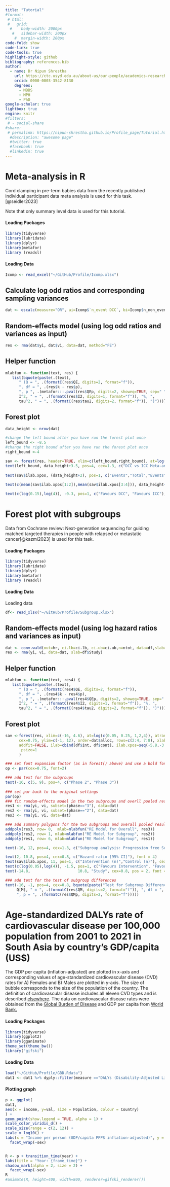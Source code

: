 ```yaml
---
title: "Tutorial"
#format:
 # html:
 #   grid: 
  #    body-width: 2000px
   #   sidebar-width: 200px
    #  margin-width: 200px
code-fold: show
code-link: true
code-tools: true
highlight-style: github
bibliography: references.bib
author: 
  - name: Dr Nipun Shrestha
    url: https://ctc.usyd.edu.au/about-us/our-people/academics-research-fellows/dr-nipun-shrestha/
    orcid: 0000-0003-3542-8130
    degrees: 
      - MBBS
      - MPH
      - PhD
google-scholar: true
lightbox: true
engine: knitr
#filters:
 # - social-share
#share:
 # permalink: https://nipun-shrestha.github.io/Profile_page/Tutorial.html
  #description: "awesome page"
  #twitter: true
  #facebook: true
  #linkedin: true
---
```


# Meta-analysis in R

Cord clamping in pre-term babies data from the recently published individual participant data meta analysis is used for this task.[@seidler2023]

::: callout-note
Note that only summary level data is used for this tutorial.
:::

::: panel-tabset
#### Loading Packages

```r
library(tidyverse)
library(lubridate)
library(dplyr)
library(metafor)
library (readxl)
```

#### Loading Data

```r
Icomp <- read_excel("~/GitHub/Profile/Icomp.xlsx")
```
:::

## Calculate log odd ratios and corresponding sampling variances

```r
dat <- escalc(measure="OR", ai=Icomp$`n_event DCC`, bi=Icomp$n_non_event_DCC, ci=Icomp$`n_event ICC`, di=Icomp$n_non_event_ICC, slab =paste(Icomp$studyid), data=Icomp)
```

## Random-effects model (using log odd ratios and variances as input)

```r
res <- rma(dat$yi, dat$vi, data=dat, method="FE")
```

## Helper function

```r
mlabfun <- function(text, res) {
   list(bquote(paste(.(text),
      " (Q = ", .(formatC(res$QE, digits=2, format="f")),
      ", df = ", .(res$k - res$p),
      ", p ", .(metafor:::.pval(res$QEp, digits=2, showeq=TRUE, sep=" ")), "; ",
      I^2, " = ", .(formatC(res$I2, digits=1, format="f")), "%, ",
      tau^2, " = ", .(formatC(res$tau2, digits=2, format="f")), ")")))}
```

## Forest plot

```r


data_height <- nrow(dat)

#change the left bound after you have run the forest plot once
left_bound <- -8.5
#change the right bound after you have run the forest plot once
right_bound <-4

sav <- forest(res, header=TRUE, xlim=c(left_bound,right_bound), at=log(c(0.5, 0.25, 1, 4)), atransf=exp, ylim=c(-1, (data_height +3)), xlab ="Odds ratio", mlab=mlabfun("RE Model for All Studies", res), ilab=cbind(Icomp$`n_event DCC`, N_DCC, Icomp$`n_event ICC`, Icomp$N_ICC), ilab.xpos=seq(-5.8,-3.8, length = 4), slab=paste(dat$studyid), psize=1)
text(left_bound, data_height+3.5, pos=4, cex=1.3, c("DCC vs ICC Meta-analysis - Death before discharge"), font = 4)
  
text(sav$ilab.xpos, (data_height+2), pos=1, c("Events","Total","Events","Total"), cex = 1.1, font =3)
  
text(c(mean(sav$ilab.xpos[1:2]),mean(sav$ilab.xpos[3:4])), data_height+3, c("DCC","ICC"), pos=1, cex=1.3)

text(c(log(0.15),log(4)), -0.3, pos=1, c("Favours DCC", "Favours ICC"), cex=1.3)
```

# Forest plot with subgroups

Data from Cochrane review: Next-generation sequencing for guiding matched targeted therapies in people with relapsed or metastatic cancer[@kazmi2023] is used for this task.

::: panel-tabset
#### Loading Packages

```r
library(tidyverse)
library(lubridate)
library(dplyr)
library(metafor)
library (readxl)
```

#### Loading Data

Loading data

```r
df<- read_xlsx("~/GitHub/Profile/Subgroup.xlsx")
```
:::

## Random-effects model (using log hazard ratios and variances as input)

```r
dat <- conv.wald(out=hr, ci.lb=ci.lb, ci.ub=ci.ub,n=ntot, data=df,slab=df$Study, transf=log)
res <- rma(yi, vi, data=dat, slab=df$Study)
```

## Helper function

```r
mlabfun <- function(text, res4) {
   list(bquote(paste(.(text),
      " (Q = ", .(formatC(res4$QE, digits=2, format="f")),
      ", df = ", .(res4$k - res4$p),
      ", p ", .(metafor:::.pval(res4$QEp, digits=2, showeq=TRUE, sep=" ")), "; ",
      I^2, " = ", .(formatC(res4$I2, digits=1, format="f")), "%, ",
      tau^2, " = ", .(formatC(res4$tau2, digits=2, format="f")), ")")))}
```

## Forest plot

```r


sav <-forest(res, xlim=c(-16, 4.6), at=log(c(0.05, 0.25, 1,2,4)), atransf=exp,
      cex=0.75, ylim=c(-1, 12), order=dat$alloc, rows=c(2:4, 7:8), xlab ="Hazard ratio", 
      addfit=FALSE, ilab=cbind(df$int, df$cont), ilab.xpos=seq(-5.8,-3.8, length = 2), 
       psize=1
      )

### set font expansion factor (as in forest() above) and use a bold font
op <- par(cex=0.75, font=2)

### add text for the subgroups
text(-16, c(5, 9), pos=4, c("Phase 2", "Phase 3"))
                               
### set par back to the original settings
par(op)
### fit random-effects model in the two subgroups and overll pooled result
res1 <- rma(yi, vi, subset=(phase=="3"), data=dat)
res2 <- rma(yi, vi, subset=(phase=="2"), data=dat)
res3 <- rma(yi, vi, data=dat)

### add summary polygons for the two subgroups and overall pooled result
addpoly(res3, row= 0,  mlab=mlabfun("RE Model for Overall", res3))
addpoly(res2, row= 1, mlab=mlabfun("RE Model for Subgroup", res2))
addpoly(res1, row= 6, mlab=mlabfun("RE Model for Subgroup", res1))

text(-16, 12, pos=4, cex=1.3, c("Subgroup analysis: Progression free Survival for Prostate Cancer based on phase of trial"), font = 4)

text(2, 10.8, pos=4, cex=0.8, c("Hazard ratio [95% CI]"), font = 4)
text(sav$ilab.xpos, 11, pos=1, c("Intervention (n)","Control (n)"), cex = 0.8, font =4)
text(c(log(0.05),log(4)), -1.5, pos=1, c("Favours Intervention", "Favours Control"), cex=0.8)
text(-14.8,                     10.8, "Study", cex=0.8, pos = 2, font =4)

### add text for the test of subgroup differences
text(-16, -1, pos=4, cex=0.8, bquote(paste("Test for Subgroup Differences: ",
     Q[M], " = ", .(formatC(res$QM, digits=2, format="f")), ", df = ", .(res$p - 1),
     ", p = ", .(formatC(res$QMp, digits=2, format="f")))))

```

# Age-standardized DALYs rate of cardiovascular disease per 100,000 population from 2001 to 2021 in South Asia by country’s GDP/capita (US\$)

The GDP per capita (inflation-adjusted) are plotted in x-axis and corresponding values of age-standardized cardiovascular disease (CVD) rates for A) Females and B) Males are plotted in y-axis. The size of bubble corresponds to the size of the population of the country. The definition of cardiovascular disease includes all eleven CVD types and is described [elsewhere](https://www.healthdata.org/research-analysis/gbd "GBD"). The data on cardiovascular disease rates were obtained from the [Global Burden of Disease](https://www.healthdata.org/research-analysis/gbd "GBD") and GDP per capita from [World Bank.](https://data.worldbank.org/indicator/NY.GDP.PCAP.CD?end=2022&locations=8S&start=2001)

::: panel-tabset
#### Loading Packages

```r
library(tidyverse)
library(ggplot2)
library(gganimate)
theme_set(theme_bw())
library("gifski")
```

#### Loading Data

```r
load("~/GitHub/Profile/GBD.Rdata")
dat1 <- dat1 %>% dyply::filter(measure =="DALYs (Disability-Adjusted Life Years)") 
```
:::

#### Plotting graph

```r

p <- ggplot(
dat1,
aes(x = income, y=val, size = Population, colour = Country)
) +
geom_point(show.legend = TRUE, alpha = 1) +
scale_color_viridis_d() +
scale_size(range = c(2, 12)) +
scale_x_log10() +
labs(x = "Income per person (GDP/capita PPPS inflation-adjusted)", y = "Age-standardized DALYs rate per 100,000") +
  facet_wrap(~sex)


R <- p + transition_time(year) +
labs(title = "Year: {frame_time}") +
shadow_mark(alpha = 2, size = 2) +
  facet_wrap(~sex)
R
#animate(R, height=400, width=800, renderer=gifski_renderer())

```
